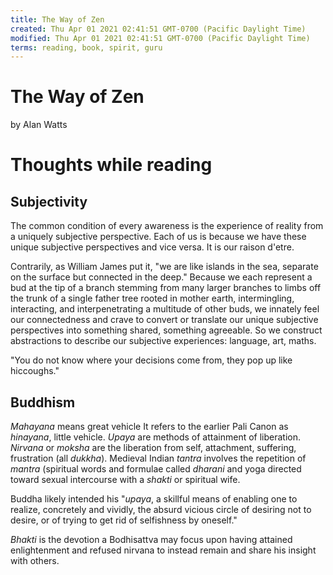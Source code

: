 ```yaml
---
title: The Way of Zen
created: Thu Apr 01 2021 02:41:51 GMT-0700 (Pacific Daylight Time)
modified: Thu Apr 01 2021 02:41:51 GMT-0700 (Pacific Daylight Time)
terms: reading, book, spirit, guru
---
```


# The Way of Zen

by Alan Watts

# Thoughts while reading

## Subjectivity

The common condition of every awareness is the experience of reality from a uniquely subjective perspective. Each of us is because we have these unique subjective perspectives and vice versa. It is our raison d'etre.

Contrarily, as William James put it, "we are like islands in the sea, separate on the surface but connected in the deep." Because we each represent a bud at the tip of a branch stemming from many larger branches to limbs off the trunk of a single father tree rooted in mother earth, intermingling, interacting, and interpenetrating a multitude of other buds, we innately feel our connectedness and crave to convert or translate our unique subjective perspectives into something shared, something agreeable. So we construct abstractions to describe our subjective experiences: language, art, maths.

"You do not know where your decisions come from, they pop up like hiccoughs."

## Buddhism

_Mahayana_ means great vehicle
It refers to the earlier Pali Canon as _hinayana_, little vehicle.
_Upaya_ are methods of attainment of liberation.
_Nirvana_ or _moksha_ are the liberation from self, attachment, suffering, frustration (all _dukkha_).
Medieval Indian _tantra_ involves the repetition of _mantra_ (spiritual words and formulae called _dharani_ and yoga directed toward sexual intercourse with a _shakti_ or spiritual wife.

Buddha likely intended his "_upaya_, a skillful means of enabling one to realize, concretely and vividly, the absurd vicious circle of desiring not to desire, or of trying to get rid of selfishness by oneself."

_Bhakti_ is the devotion a Bodhisattva may focus upon having attained enlightenment and refused nirvana to instead remain and share his insight with others.
